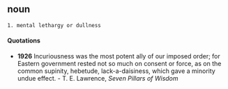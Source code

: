 == noun ==
 1. mental lethargy or dullness

====Quotations====

* '''1926''' Incuriousness was the most potent ally of our imposed order; for Eastern government rested not so much on consent or force, as on the common supinity, hebetude, lack-a-daisiness, which gave a minority undue effect. - T. E. Lawrence, ''Seven Pillars of Wisdom''